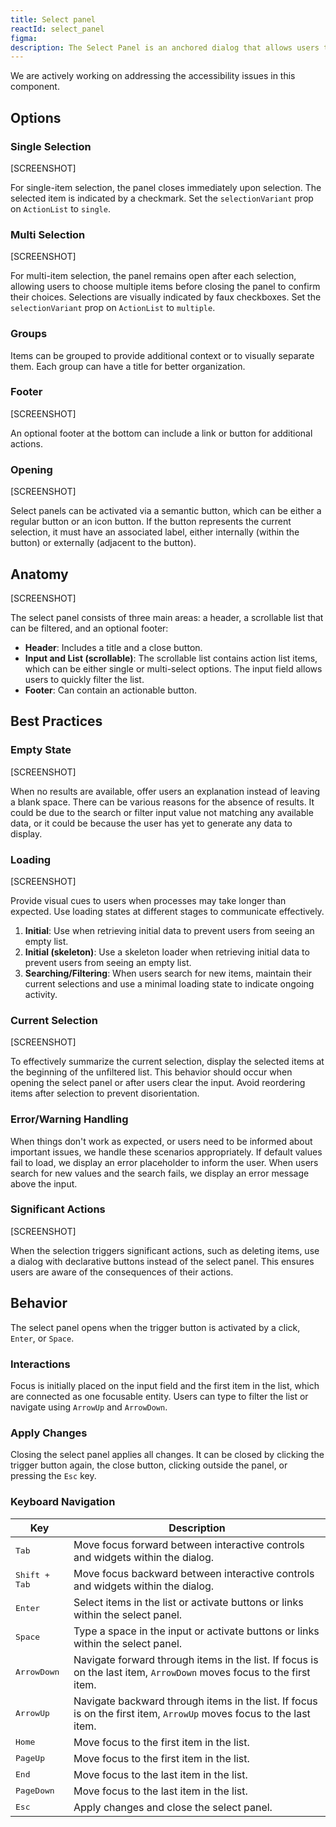 ```yaml
---
title: Select panel
reactId: select_panel
figma:
description: The Select Panel is an anchored dialog that allows users to quickly navigate and select one or multiple items from a list. It includes a text input for filtering, supports item grouping, and offers a footer for additional actions. Changes are applied upon closing the panel.
---
```



<Note>
  We are actively working on addressing the accessibility issues in this component.
</Note>

## Options

### Single Selection

[SCREENSHOT]

For single-item selection, the panel closes immediately upon selection. The selected item is indicated by a checkmark. Set the `selectionVariant` prop on `ActionList` to `single`.

### Multi Selection

[SCREENSHOT]

For multi-item selection, the panel remains open after each selection, allowing users to choose multiple items before closing the panel to confirm their choices. Selections are visually indicated by faux checkboxes. Set the `selectionVariant` prop on `ActionList` to `multiple`.

### Groups

Items can be grouped to provide additional context or to visually separate them. Each group can have a title for better organization.

### Footer

[SCREENSHOT]

An optional footer at the bottom can include a link or button for additional actions.

### Opening

[SCREENSHOT]

Select panels can be activated via a semantic button, which can be either a regular button or an icon button. If the button represents the current selection, it must have an associated label, either internally (within the button) or externally (adjacent to the button).

## Anatomy

[SCREENSHOT]

The select panel consists of three main areas: a header, a scrollable list that can be filtered, and an optional footer:

- **Header**: Includes a title and a close button.
- **Input and List (scrollable)**: The scrollable list contains action list items, which can be either single or multi-select options. The input field allows users to quickly filter the list.
- **Footer**: Can contain an actionable button.

## Best Practices

### Empty State

[SCREENSHOT]

When no results are available, offer users an explanation instead of leaving a blank space. There can be various reasons for the absence of results. It could be due to the search or filter input value not matching any available data, or it could be because the user has yet to generate any data to display.

### Loading

[SCREENSHOT]

Provide visual cues to users when processes may take longer than expected. Use loading states at different stages to communicate effectively.

1. **Initial**: Use when retrieving initial data to prevent users from seeing an empty list.
2. **Initial (skeleton)**: Use a skeleton loader when retrieving initial data to prevent users from seeing an empty list.
3. **Searching/Filtering**: When users search for new items, maintain their current selections and use a minimal loading state to indicate ongoing activity.

### Current Selection

[SCREENSHOT]

To effectively summarize the current selection, display the selected items at the beginning of the unfiltered list. This behavior should occur when opening the select panel or after users clear the input. Avoid reordering items after selection to prevent disorientation.

### Error/Warning Handling

When things don't work as expected, or users need to be informed about important issues, we handle these scenarios appropriately. If default values fail to load, we display an error placeholder to inform the user. When users search for new values and the search fails, we display an error message above the input.

### Significant Actions

[SCREENSHOT]

When the selection triggers significant actions, such as deleting items, use a dialog with declarative buttons instead of the select panel. This ensures users are aware of the consequences of their actions.

## Behavior

The select panel opens when the trigger button is activated by a click, `Enter`, or `Space`.

### Interactions

Focus is initially placed on the input field and the first item in the list, which are connected as one focusable entity. Users can type to filter the list or navigate using `ArrowUp` and `ArrowDown`.

### Apply Changes

Closing the select panel applies all changes. It can be closed by clicking the trigger button again, the close button, clicking outside the panel, or pressing the `Esc` key.

### Keyboard Navigation

| Key              | Description                                                                                                                                   |
| ---------------- | --------------------------------------------------------------------------------------------------------------------------------------------- |
| <kbd>Tab</kbd> | Move focus forward between interactive controls and widgets within the dialog.                                                                |
| <kbd>Shift + Tab</kbd> | Move focus backward between interactive controls and widgets within the dialog.                                                       |
| <kbd>Enter</kbd> | Select items in the list or activate buttons or links within the select panel.                                                              |
| <kbd>Space</kbd> | Type a space in the input or activate buttons or links within the select panel.                                                             |
| <kbd>ArrowDown</kbd> | Navigate forward through items in the list. If focus is on the last item, `ArrowDown` moves focus to the first item.                    |
| <kbd>ArrowUp</kbd> | Navigate backward through items in the list. If focus is on the first item, `ArrowUp` moves focus to the last item.                       |
| <kbd>Home</kbd> | Move focus to the first item in the list.                                                                                                    |
| <kbd>PageUp</kbd> | Move focus to the first item in the list.                                                                                                  |
| <kbd>End</kbd> | Move focus to the last item in the list.                                                                                                      |
| <kbd>PageDown</kbd> | Move focus to the last item in the list.                                                                                                 |
| <kbd>Esc</kbd> | Apply changes and close the select panel.                                                                                                     |